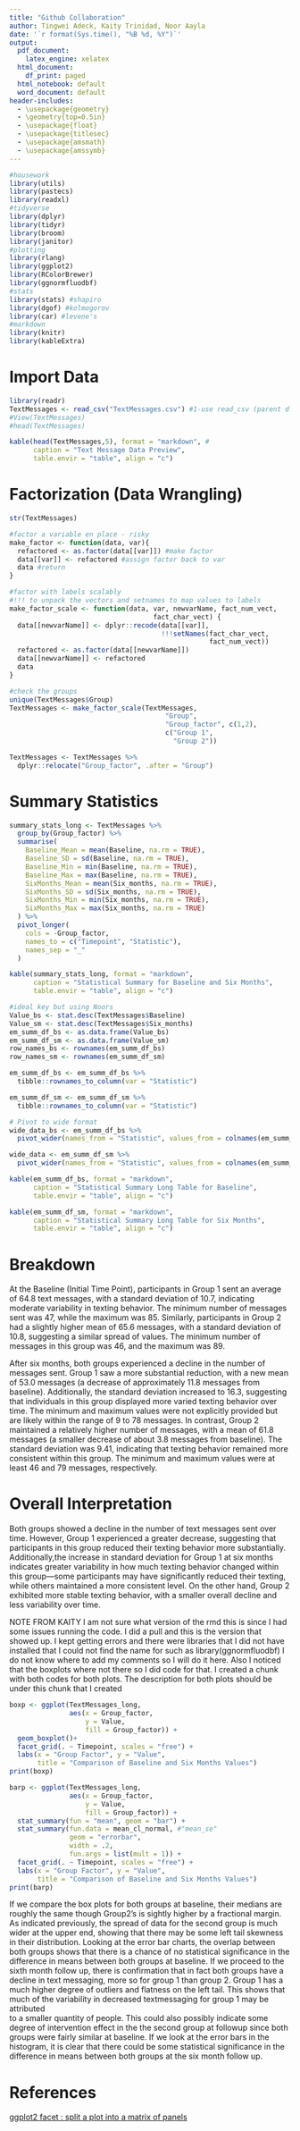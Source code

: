 ```yaml
---
title: "Github Collaboration"
author: Tingwei Adeck, Kaity Trinidad, Noor Aayla
date: '`r format(Sys.time(), "%B %d, %Y")`'
output:
  pdf_document:
    latex_engine: xelatex
  html_document:
    df_print: paged
  html_notebook: default
  word_document: default
header-includes:
  - \usepackage{geometry} 
  - \geometry{top=0.5in}
  - \usepackage{float}
  - \usepackage{titlesec}
  - \usepackage{amsmath}
  - \usepackage{amssymb}
---
```


```r
#housework
library(utils)
library(pastecs)
library(readxl)
#tidyverse
library(dplyr)
library(tidyr)
library(broom)
library(janitor)
#plotting
library(rlang)
library(ggplot2)
library(RColorBrewer)
library(ggnormfluodbf)
#stats
library(stats) #shapiro
library(dgof) #kolmogorov
library(car) #levene's
#markdown
library(knitr)
library(kableExtra)
```

# Import Data

```r
library(readr)
TextMessages <- read_csv("TextMessages.csv") #1-use read_csv (parent df)
#View(TextMessages)
#head(TextMessages)
```

```r
kable(head(TextMessages,5), format = "markdown", #
      caption = "Text Message Data Preview", 
      table.envir = "table", align = "c")
```

\newpage

# Factorization (Data Wrangling)

```r
str(TextMessages)
```

```r
#factor a variable en place - risky
make_factor <- function(data, var){
  refactored <- as.factor(data[[var]]) #make factor
  data[[var]] <- refactored #assign factor back to var
  data #return
}

#factor with labels scalably
#!!! to unpack the vectors and setnames to map values to labels
make_factor_scale <- function(data, var, newvarName, fact_num_vect, 
                                    fact_char_vect) {
  data[[newvarName]] <- dplyr::recode(data[[var]], 
                                      !!!setNames(fact_char_vect,
                                                  fact_num_vect)) 
  refactored <- as.factor(data[[newvarName]])
  data[[newvarName]] <- refactored
  data
}

#check the groups
unique(TextMessages$Group)
TextMessages <- make_factor_scale(TextMessages, 
                                       "Group", 
                                       "Group_factor", c(1,2), 
                                       c("Group 1", 
                                         "Group 2"))

TextMessages <- TextMessages %>%
  dplyr::relocate("Group_factor", .after = "Group")
```

\newpage

# Summary Statistics

```r
summary_stats_long <- TextMessages %>% 
  group_by(Group_factor) %>% 
  summarise(
    Baseline_Mean = mean(Baseline, na.rm = TRUE),
    Baseline_SD = sd(Baseline, na.rm = TRUE),
    Baseline_Min = min(Baseline, na.rm = TRUE),
    Baseline_Max = max(Baseline, na.rm = TRUE),
    SixMonths_Mean = mean(Six_months, na.rm = TRUE),
    SixMonths_SD = sd(Six_months, na.rm = TRUE),
    SixMonths_Min = min(Six_months, na.rm = TRUE),
    SixMonths_Max = max(Six_months, na.rm = TRUE)
  ) %>%
  pivot_longer(
    cols = -Group_factor,
    names_to = c("Timepoint", "Statistic"),
    names_sep = "_"
  )
```

```r
kable(summary_stats_long, format = "markdown", 
      caption = "Statistical Summary for Baseline and Six Months", 
      table.envir = "table", align = "c")
```

```r
#ideal key but using Noors
Value_bs <- stat.desc(TextMessages$Baseline)
Value_sm <- stat.desc(TextMessages$Six_months)
em_summ_df_bs <- as.data.frame(Value_bs)
em_summ_df_sm <- as.data.frame(Value_sm)
row_names_bs <- rownames(em_summ_df_bs)
row_names_sm <- rownames(em_summ_df_sm)

em_summ_df_bs <- em_summ_df_bs %>%
  tibble::rownames_to_column(var = "Statistic")

em_summ_df_sm <- em_summ_df_sm %>%
  tibble::rownames_to_column(var = "Statistic")

# Pivot to wide format
wide_data_bs <- em_summ_df_bs %>%
  pivot_wider(names_from = "Statistic", values_from = colnames(em_summ_df_bs)[2])

wide_data <- em_summ_df_sm %>%
  pivot_wider(names_from = "Statistic", values_from = colnames(em_summ_df_sm)[2])
```

```r
kable(em_summ_df_bs, format = "markdown", 
      caption = "Statistical Summary Long Table for Baseline", 
      table.envir = "table", align = "c")
```

```r
kable(em_summ_df_sm, format = "markdown", 
      caption = "Statistical Summary Long Table for Six Months", 
      table.envir = "table", align = "c")
```

\newpage

# Breakdown

At the Baseline (Initial Time Point), participants in Group 1 sent an average of 64.8 text messages, with a standard deviation of 10.7, indicating moderate variability in texting behavior. The minimum number of messages sent was 47, while the maximum was 85. Similarly, participants in Group 2 had a slightly higher mean of 65.6 messages, with a standard deviation of 10.8, suggesting a similar spread of values. The minimum number of messages in this group was 46, and the maximum was 89.

After six months, both groups experienced a decline in the number of messages sent. Group 1 saw a more substantial reduction, with a new mean of 53.0 messages (a decrease of approximately 11.8 messages from baseline). Additionally, the standard deviation increased to 16.3, suggesting that
individuals in this group displayed more varied texting behavior over time. The minimum and maximum values were not explicitly provided but are likely within the range of 9 to 78 messages. In contrast, Group 2 maintained a relatively higher number of messages, with a mean of 61.8 messages
(a smaller decrease of about 3.8 messages from baseline). The standard deviation was 9.41, indicating that texting behavior remained more consistent within this group. The minimum and maximum values were at least 46 and 79
messages, respectively.

# Overall Interpretation

Both groups showed a decline in the number of text messages sent over time. However, Group 1 experienced a greater decrease, suggesting that participants in this group reduced their texting behavior more substantially. Additionally,the increase in standard deviation for Group 1 at six months indicates greater variability in how much texting behavior changed within this group—some participants may have significantly reduced their texting, while others maintained a more consistent level. On the other hand, Group 2 exhibited more stable texting behavior, with a smaller overall decline and less variability over time.

NOTE FROM KAITY
I am not sure what version of the rmd this is since I had some issues running 
the code. I did a pull and this is the version that showed up. 
I kept getting errors and there were libraries that I did not have
installed that I could not find the name for such as library(ggnormfluodbf)
I do not know where to add my comments so I will do it here. Also I noticed that
the boxplots where not there so I did code for that. I created a chunk with 
both codes for both plots. The description for both plots should be under this
chunk that I created
```r
boxp <- ggplot(TextMessages_long,
               aes(x = Group_factor,
                   y = Value,
                   fill = Group_factor)) +
  geom_boxplot()+ 
  facet_grid(. ~ Timepoint, scales = "free") +
  labs(x = "Group Factor", y = "Value",
       title = "Comparison of Baseline and Six Months Values")
print(boxp)

barp <- ggplot(TextMessages_long,
               aes(x = Group_factor,
                   y = Value,
                   fill = Group_factor)) +
  stat_summary(fun = "mean", geom = "bar") +
  stat_summary(fun.data = mean_cl_normal, #"mean_se"
               geom = "errorbar",
               width = .2,
               fun.args = list(mult = 1)) +
  facet_grid(. ~ Timepoint, scales = "free") +
  labs(x = "Group Factor", y = "Value",
       title = "Comparison of Baseline and Six Months Values")
print(barp)
```

If we compare the box plots for both groups at baseline, their medians are 
roughly the same though Group2's is sightly higher by a fractional margin. As 
indicated previously, the spread of data for the second group is  much
wider at the upper end, showing that there may be some left tail skewness in 
their distribution. Looking at the error bar charts, the overlap between both 
groups shows that there is a chance of no statistical significance in the 
difference in means between both groups at baseline. If we proceed to the 
sixth month follow up, there is confirmation that in fact both groups have a 
decline in text messaging, more so for group 1 than group 2. Group 1 has a 
much higher degree of outliers and flatness on the left tail. This shows that
much of the variability in decreased textmessaging for group 1 may be attributed  
to a smaller quantity of people. This could also possibly indicate some degree
of intervention effect in the the second group at followup since both groups 
were fairly similar at baseline. If we look at the error bars in the histogram,
it is clear that there could be some statistical significance in the difference
in means between both groups at the six month follow up. 



\newpage

# References

[ggplot2 facet : split a plot into a matrix of panels ](https://www.sthda.com/english/wiki/ggplot2-facet-split-a-plot-into-a-matrix-of-panels)